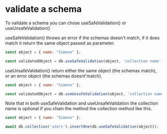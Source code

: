 # validate a schema

To validate a schema you can chose useSafeValidation() or useUnsafeValidation()

useSafeValidation() throws an error if the schemas doesn't match, if it does match it return the same object passed as parameter.

```js filename="Safe schema validation" {3} copy
const object = { name: "Simone" };

const validatedObject = db.useSafeValidation(object, 'collection name');
```

useUnsafeValidation() return either the same object (the schemas match), or an error object (the schemas doesnt'match).

```js filename="Unsafe schema validation" {3} copy
const object = { name: "Simone" };

const validatedObject = db.useUnsafeValidation(object, 'collection name');
```

Note that in both useSafeValidation and useUnsafeValidation the collection name is optional if you chain the method the collection method like this.
```js filename="Unsafe schema validation" {3} copy
const object = { name: "Simone" };

await db.collection('users').insertOne(db.useSafeValidation(object));
```
